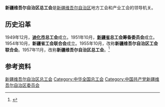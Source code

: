 {{Infobox PRCG
|机构名称 = 新疆维吾尔自治区总工会
|color    = #014099
|标志1    =
|届数     =
|任期始   = 
|任期终   =
|职位1    = 主席
|人员1    =[[伊力扎提·艾合买提江|伊力扎提·艾合买提江]] 
|职位2    = 副主席
|人员2    =
|人数2    = 
|职位3    =
|人员3    =
|组织法规 =
|上级机构 = [[中华全国总工会|中华全国总工会]]
|机构类型 = [[人民团体|人民团体]]
|行政级别 = 正地厅级
|中共上级 = [[中国共产党新疆维吾尔自治区委员会|中国共产党新疆维吾尔自治区委员会]]
|中共本级 = 中国共产党新疆维吾尔自治区总工会党组
|场所1    = 
|地址1    = 
|邮编1    = 
|电话1    =
|时期1    =
|机构1    =
|官网1    =http://www.xjzgh.org.cn/ 
}}
'''新疆维吾尔自治区总工会'''是[[新疆维吾尔自治区|新疆维吾尔自治区]]地方工会和产业工会的领导机关。

== 历史沿革 ==
1949年12月，'''[[乌鲁木齐市|迪化市]]总工会'''成立。1951年10月，'''[[新疆省_(中华人民共和国)|新疆省]]总工会筹备委员会'''成立。1954年10月，'''新疆省工会联合会'''成立。1955年10月，改称'''新疆维吾尔自治区工会联合会'''。1957年11月，改称'''新疆维吾尔自治区总工会'''。<ref>{{Cite book|title=新疆百科知识辞典|author=蒲开夫, 朱一凡, 李行力主编|publisher=陕西人民出版社|year=2006|isbn=|location=西安|pages=}}</ref>

== 参考资料 ==
{{reflist}}

{{中华人民共和国各省级行政区|总工会}}

[[Category:新疆维吾尔自治区总工会|]]
[[Category:中华全国总工会|Category:中华全国总工会]]
[[Category:中国共产党新疆维吾尔自治区委员会|Category:中国共产党新疆维吾尔自治区委员会]]